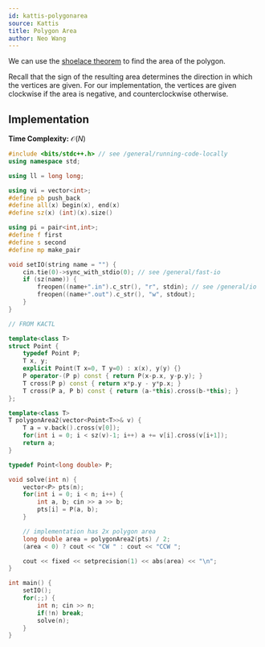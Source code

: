 ```yaml
---
id: kattis-polygonarea
source: Kattis
title: Polygon Area 
author: Neo Wang
---
```


We can use the [shoelace theorem](https://usaco.guide/CPH.pdf#page=281) to find the area of the polygon.

Recall that the sign of the resulting area determines the direction in which the vertices are given. For our implementation, the vertices are given clockwise if the area is negative, and counterclockwise otherwise.

## Implementation

**Time Complexity:** $\mathcal{O}(N)$

```cpp
#include <bits/stdc++.h> // see /general/running-code-locally
using namespace std;

using ll = long long;

using vi = vector<int>;
#define pb push_back
#define all(x) begin(x), end(x)
#define sz(x) (int)(x).size()

using pi = pair<int,int>;
#define f first
#define s second
#define mp make_pair

void setIO(string name = "") {
	cin.tie(0)->sync_with_stdio(0); // see /general/fast-io
	if (sz(name)) {
		freopen((name+".in").c_str(), "r", stdin); // see /general/io
		freopen((name+".out").c_str(), "w", stdout);
	}
}

// FROM KACTL

template<class T>
struct Point {
	typedef Point P;
	T x, y;
	explicit Point(T x=0, T y=0) : x(x), y(y) {}
	P operator-(P p) const { return P(x-p.x, y-p.y); }
	T cross(P p) const { return x*p.y - y*p.x; }
	T cross(P a, P b) const { return (a-*this).cross(b-*this); }
};

template<class T>
T polygonArea2(vector<Point<T>>& v) {
	T a = v.back().cross(v[0]);
	for(int i = 0; i < sz(v)-1; i++) a += v[i].cross(v[i+1]);
	return a;
}

typedef Point<long double> P;

void solve(int n) {
	vector<P> pts(n);
	for(int i = 0; i < n; i++) {
		int a, b; cin >> a >> b;
		pts[i] = P(a, b);
	}

	// implementation has 2x polygon area
	long double area = polygonArea2(pts) / 2;
	(area < 0) ? cout << "CW " : cout << "CCW ";

	cout << fixed << setprecision(1) << abs(area) << "\n";
}

int main() {
	setIO();
	for(;;) {
		int n; cin >> n;
		if(!n) break;
		solve(n);
	} 
}
```